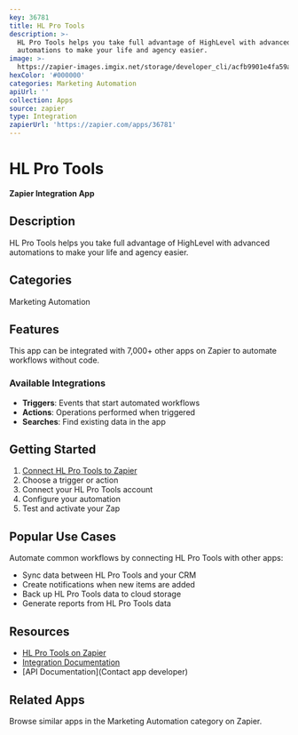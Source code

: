 ```yaml
---
key: 36781
title: HL Pro Tools
description: >-
  HL Pro Tools helps you take full advantage of HighLevel with advanced
  automations to make your life and agency easier.
image: >-
  https://zapier-images.imgix.net/storage/developer_cli/acfb9901e4fa59ae8da7e027eef1bca1.png?auto=format%2Ccompress&ixlib=python-3.0.0&q=50
hexColor: '#000000'
categories: Marketing Automation
apiUrl: ''
collection: Apps
source: zapier
type: Integration
zapierUrl: 'https://zapier.com/apps/36781'
---
```

# HL Pro Tools

**Zapier Integration App**

## Description

HL Pro Tools helps you take full advantage of HighLevel with advanced automations to make your life and agency easier.

## Categories

Marketing Automation

## Features

This app can be integrated with 7,000+ other apps on Zapier to automate workflows without code.

### Available Integrations

- **Triggers**: Events that start automated workflows
- **Actions**: Operations performed when triggered
- **Searches**: Find existing data in the app

## Getting Started

1. [Connect HL Pro Tools to Zapier](https://zapier.com/apps/36781)
2. Choose a trigger or action
3. Connect your HL Pro Tools account
4. Configure your automation
5. Test and activate your Zap

## Popular Use Cases

Automate common workflows by connecting HL Pro Tools with other apps:

- Sync data between HL Pro Tools and your CRM
- Create notifications when new items are added
- Back up HL Pro Tools data to cloud storage
- Generate reports from HL Pro Tools data

## Resources

- [HL Pro Tools on Zapier](https://zapier.com/apps/36781)
- [Integration Documentation](https://zapier.com/apps/36781/integrations)
- [API Documentation](Contact app developer)

## Related Apps

Browse similar apps in the Marketing Automation category on Zapier.
